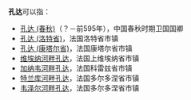 '''孔达'''可以指：

*[[孔达_(春秋)|孔达 (春秋)]]（？－前595年），中国春秋时期卫国国卿
*[[孔达_(洛特省)|孔达 (洛特省)]]，法国洛特省市镇
*[[孔达_(康塔尔省)|孔达 (康塔尔省)]]，法国康塔尔省市镇
*[[维埃纳河畔孔达|维埃纳河畔孔达]]，法国上维埃纳省市镇
*[[加纳韦河畔孔达|加纳韦河畔孔达]]，法国科雷兹省市镇
*[[特兰库河畔孔达|特兰库河畔孔达]]，法国多尔多涅省市镇
*[[韦泽尔河畔孔达|韦泽尔河畔孔达]]，法国多尔多涅省市镇

{{Disambig|Cat=二字消歧义}}